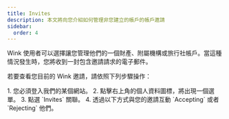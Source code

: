 ```yaml
---
title: Invites
description: 本文將向您介紹如何管理非您建立的帳戶的帳戶邀請
sidebar:
  order: 4
---
```

Wink 使用者可以選擇讓您管理他們的一個財產、附屬機構或旅行社帳戶。當這種情況發生時，您將收到一封包含邀請請求的電子郵件。


若要查看您目前的 Wink 邀請，請依照下列步驟操作：

<Steps>
  1. 您必須登入我們的某個網站。
  2. 點擊右上角的個人資料圖標，將出現一個選單。
  3. 點選 `Invites` 關聯。
  4. 透過以下方式與您的邀請互動 `Accepting` 或者 `Rejecting` 他們。
</Steps>

